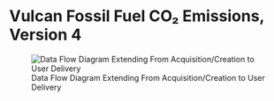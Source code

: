 # Vulcan Fossil Fuel CO₂ Emissions, Version 4

![Data Flow Diagram Extending From Acquisition/Creation to User Delivery](./media/vulcan-ffco2-yeargrid-v4_Data_Flow.png)